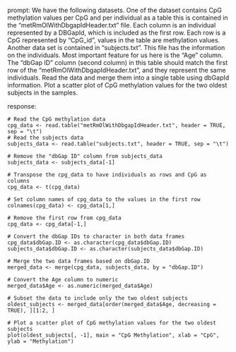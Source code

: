 prompt:
We have the following datasets. One of the dataset contains CpG methylation values per CpG and per individual as a table this is contained in the “metRmOlWithDbgapIdHeader.txt” file. Each column is an individual represented by a DBGapId, which is included as the first row. Each row is a CpG represented by "CpG_id", values in the table are methylation values. Another data set is contained in “subjects.txt”. This file has the information on the individuals. Most important feature for us here is the "Age" column. The "dbGap ID" column (second column) in this table should match the first row of the "metRmOlWithDbgapIdHeader.txt", and they represent the same individuals. Read the data and merge them into a single table using dbGapId information. Plot a scatter plot of CpG methylation values for the two oldest subjects in the samples.

response:
```
# Read the CpG methylation data
cpg_data <- read.table("metRmOlWithDbgapIdHeader.txt", header = TRUE, sep = "\t")
# Read the subjects data
subjects_data <- read.table("subjects.txt", header = TRUE, sep = "\t")

# Remove the "dbGap ID" column from subjects_data
subjects_data <- subjects_data[-1]

# Transpose the cpg_data to have individuals as rows and CpG as columns
cpg_data <- t(cpg_data)

# Set column names of cpg_data to the values in the first row
colnames(cpg_data) <- cpg_data[1,]

# Remove the first row from cpg_data
cpg_data <- cpg_data[-1,]

# Convert the dbGap IDs to character in both data frames
cpg_data$dbGap.ID <- as.character(cpg_data$dbGap.ID)
subjects_data$dbGap.ID <- as.character(subjects_data$dbGap.ID)

# Merge the two data frames based on dbGap.ID
merged_data <- merge(cpg_data, subjects_data, by = "dbGap.ID")

# Convert the Age column to numeric
merged_data$Age <- as.numeric(merged_data$Age)

# Subset the data to include only the two oldest subjects
oldest_subjects <- merged_data[order(merged_data$Age, decreasing = TRUE), ][1:2, ]

# Plot a scatter plot of CpG methylation values for the two oldest subjects
plot(oldest_subjects[, -1], main = "CpG Methylation", xlab = "CpG", ylab = "Methylation")
```

